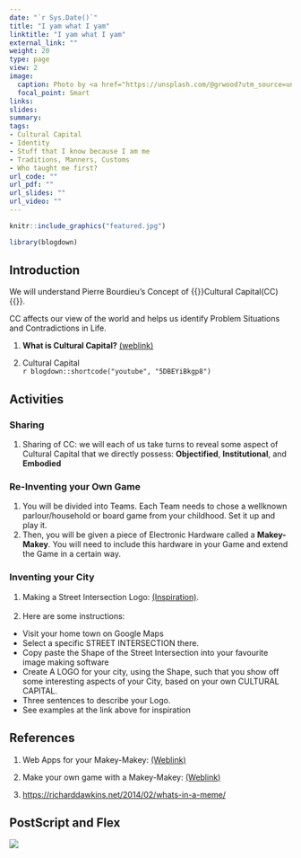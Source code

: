 ```yaml
---
date: "`r Sys.Date()`"
title: "I yam what I yam"
linktitle: "I yam what I yam"
external_link: ""
weight: 20
type: page
view: 2
image:
  caption: Photo by <a href="https://unsplash.com/@grwood?utm_source=unsplash&utm_medium=referral&utm_content=creditCopyText">Petr Slováček</a> on <a href="https://unsplash.com/s/photos/rock-climbing?utm_source=unsplash&utm_medium=referral&utm_content=creditCopyText">Unsplash</a>
  focal_point: Smart
links: 
slides: 
summary: 
tags:
- Cultural Capital
- Identity
- Stuff that I know because I am me
- Traditions, Manners, Customs
- Who taught me first?
url_code: ""
url_pdf: ""
url_slides: ""
url_video: ""
---
```


```r
knitr::include_graphics("featured.jpg")
```


```r
library(blogdown)

```

## Introduction

We will understand Pierre Bourdieu's Concept of {{<hl>}}Cultural Capital(CC){{</hl>}}. 

CC affects our view of the world and helps us identify Problem Situations and Contradictions in Life. 

1. **What is Cultural Capital?** [(weblink)](https://culturallearningalliance.org.uk/what-is-cultural-capital)
<br>

2. Cultural Capital <br>
`r blogdown::shortcode("youtube", "5DBEYiBkgp8")`


## Activities

### Sharing

1. Sharing of CC: we will each of us take turns to reveal some aspect of Cultural Capital that we directly possess: **Objectified**, **Institutional**, and **Embodied**

### Re-Inventing your Own Game

1. You will be divided into Teams. Each Team needs to chose a wellknown parlour/household or board game from your childhood. Set it up and play it. 
1. Then, you will be given a piece of Electronic Hardware called a **Makey-Makey**. You will need to include this hardware in your Game and extend the Game in a certain way.


### Inventing your City

1. Making a Street Intersection Logo: [(Inspiration)](https://www.cartogrammar.com/blog/maps-make-the-best-logos/). <br> <br>
1. Here are some instructions:
 - Visit your home town on Google Maps
 - Select a specific STREET INTERSECTION there.
 - Copy paste the Shape of the Street Intersection into your favourite image making software
 - Create A LOGO for your city, using the Shape, such that you show off some interesting aspects of your City, based on your own CULTURAL CAPITAL.
 - Three sentences to describe your Logo.
 - See examples at the link above for inspiration

## References

1. Web Apps for your Makey-Makey:  [(Weblink)](https://makeymakey.com/blogs/how-to-instructions/apps-for-plug-and-play)

1. Make your own game with a Makey-Makey: [(Weblink)](https://www.instructables.com/Using-Scratch-and-Makey-Makey-to-make-your-own-gam/)

1. <https://richarddawkins.net/2014/02/whats-in-a-meme/>


## PostScript and Flex

![](Room307.jpg)
